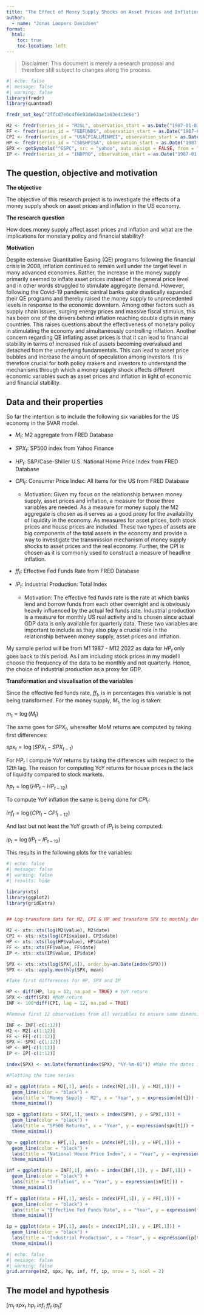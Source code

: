 ```yaml
---
title: "The Effect of Money Supply Shocks on Asset Prices and Inflation in the US: A Bayesian SVAR Approach"
author: 
  - name: "Jonas Loopers Davidsen"
format:
  html:
    toc: true
    toc-location: left
---
```

> Disclaimer: This document is merely a research proposal and therefore still subject to changes along the process.\

```r
#| echo: false
#| message: false
#| warning: false
library(fredr)
library(quantmod)

fredr_set_key("2ffcd7e6c4f6e03de63ae1a03e4c3e6e")

M2 <- fredr(series_id = "M2SL", observation_start = as.Date("1987-01-01"), observation_end = as.Date("2022-12-31"))
FF <- fredr(series_id = "FEDFUNDS", observation_start = as.Date("1987-01-01"), observation_end = as.Date("2022-12-31"))
CPI <- fredr(series_id = "USACPIALLMINMEI", observation_start = as.Date("1987-01-01"), observation_end = as.Date("2022-12-31"))
HP <- fredr(series_id = "CSUSHPISA", observation_start = as.Date("1987-01-01"))
SPX <- getSymbols("^GSPC", src = "yahoo", auto.assign = FALSE, from = "1987-01-01", to = "2022-12-31")
IP <- fredr(series_id = "INDPRO", observation_start = as.Date("1987-01-01"), observation_end = as.Date("2022-12-31"))
```

## The question, objective and motivation

**The objective**

The objective of this research project is to investigate the effects of a money supply shock on asset prices and inflation in the US economy.

**The research question**

How does money supply affect asset prices and inflation and what are the implications for monetary policy and financial stability?

**Motivation**

Despite extensive Quantitative Easing (QE) programs following the financial crisis in 2008, inflation continued to remain well under the target level in many advanced economies. Rather, the increase in the money supply primarily seemed to inflate asset prices instead of the general price level and in other words struggled to stimulate aggregate demand. However, following the Covid-19 pandemic central banks quite drastically expanded their QE programs and thereby raised the money supply to unprecedented levels in response to the economic downturn. Among other factors such as supply chain issues, surging energy prices and massive fiscal stimulus, this has been one of the drivers behind inflation reaching double digits in many countries. This raises questions about the effectiveness of monetary policy in stimulating the economy and simultaneously controlling inflation. Another concern regarding QE inflating asset prices is that it can lead to financial stability in terms of increased risk of assets becoming overvalued and detached from the underlying fundamentals. This can lead to asset price bubbles and increase the amount of speculation among investors. It is therefore crucial for both policy makers and investors to understand the mechanisms through which a money supply shock affects different economic variables such as asset prices and inflation in light of economic and financial stability. 

## Data and their properties

So far the intention is to include the following six variables for the US economy in the SVAR model.

* $M_t$: M2 aggregate from FRED Database

* $SPX_t$: SP500 index from Yahoo Finance
* $HP_t$: S&P/Case-Shiller U.S. National Home Price Index from FRED Database
* $CPI_t$: Consumer Price Index: All Items for the US from FRED Database
  + Motivation: Given my focus on the relationship between money supply, asset prices and inflation, a measure for those three variables are needed. As a measure for money supply the M2 aggregate is chosen as it serves as a good proxy for the availability of liquidity in the economy. As measures for asset prices, both stock prices and house prices are included. These two types of assets are big components of the total assets in the economy and provide a way to investigate the transmission mechanism of money supply shocks to asset prices and the real economy. Further, the CPI is chosen as it is commonly used to construct a measure of headline inflation.
* $ff_t$: Effective Fed Funds Rate from FRED Database
* $IP_t$:  Industrial Production: Total Index
  + Motivation: The effective fed funds rate is the rate at which banks lend and borrow funds from each other overnight and is obviously heavily influenced by the actual fed funds rate. Industrial production is a measure for monthly US real activity and is chosen since actual GDP data is only available for quarterly data. These two variables are important to include as they also play a crucial role in the relationship between money supply, asset prices and inflation. 

My sample period will be from M1 1987 - M12 2022 as data for $HP_t$ only goes back to this period. As I am including stock prices in my model I choose the frequency of the data to be monthly and not quarterly. Hence, the choice of industrial production as a proxy for GDP.

**Transformation and visualisation of the variables**

Since the effective fed funds rate, $ff_t$, is in percentages this variable is not being transformed. For the money supply, $M_t$, the log is taken:

$m_t=\log(M_t)$

The same goes for $SPX_t$, whereafter MoM returns are computed by taking first differences:

$spx_t=\log(SPX_t-SPX_{t-1})$

For $HP_t$ I compute YoY returns by taking the differences with respect to the 12th lag. The reason for computing YoY returns for house prices is the lack of liquidity compared to stock markets.

$hp_t=\log(HP_t-HP_{t-12})$

To compute YoY inflation the same is being done for $CPI_t$:

$inf_t=\log(CPI_t-CPI_{t-12})$

And last but not least the YoY growth of $IP_t$ is being computed:

$ip_t=\log(IP_t-IP_{t-12})$

This results in the following plots for the variables:

```r
#| echo: false
#| message: false
#| warning: false
#| results: hide

library(xts)
library(ggplot2)
library(gridExtra)


## Log-transform data for M2, CPI & HP and transform SPX to monthly data

M2 <- xts::xts(log(M2$value), M2$date)
CPI <- xts::xts(log(CPI$value), CPI$date)
HP <- xts::xts(log(HP$value), HP$date)
FF <- xts::xts(FF$value, FF$date)
IP <- xts::xts(IP$value, IP$date)

SPX <- xts::xts(log(SPX[,6]), order.by=as.Date(index(SPX)))
SPX <- xts::apply.monthly(SPX, mean)

#Take first differences for HP, SPX and IP 

HP <- diff(HP, lag = 12, na.pad = TRUE) # YoY return
SPX <- diff(SPX) #MoM return
INF <- 100*diff(CPI, lag = 12, na.pad = TRUE)

#Remove first 12 observations from all variables to ensure same dimensions

INF <- INF[-c(1:12)]
M2 <- M2[-c(1:12)]
FF <- FF[-c(1:12)]
SPX <- SPX[-c(1:12)]
HP <- HP[-c(1:12)]
IP <- IP[-c(1:12)]

index(SPX) <- as.Date(format(index(SPX), "%Y-%m-01")) #Make the dates in all series align

#Plotting the time series

m2 = ggplot(data = M2[,1], aes(x = index(M2[,1]), y = M2[,1])) +
  geom_line(color = "black") +
  labs(title = "Money Supply - M2", x = "Year", y = expression(m[t])) +
  theme_minimal()

spx = ggplot(data = SPX[,1], aes(x = index(SPX), y = SPX[,1])) +
  geom_line(color = "black") +
  labs(title = "SP500 Returns", x = "Year", y = expression(spx[t])) +
  theme_minimal()

hp = ggplot(data = HP[,1], aes(x = index(HP[,1]), y = HP[,1])) +
  geom_line(color = "black") +
  labs(title = "National House Price Index", x = "Year", y = expression(hp[t])) +
  theme_minimal()

inf = ggplot(data = INF[,1], aes(x = index(INF[,1]), y = INF[,1])) +
  geom_line(color = "black") +
  labs(title = "Inflation", x = "Year", y = expression(inf[t])) +
  theme_minimal()

ff = ggplot(data = FF[,1], aes(x = index(FF[,1]), y = FF[,1])) +
  geom_line(color = "black") +
  labs(title = "Effective Fed Funds Rate", x = "Year", y = expression(ff[t])) +
  theme_minimal()

ip = ggplot(data = IP[,1], aes(x = index(IP[,1]), y = IP[,1])) +
  geom_line(color = "black") +
  labs(title = "Industrial Production", x = "Year", y = expression(ip[t])) +
  theme_minimal()
```

```r
#| echo: false
#| message: false
#| warning: false
grid.arrange(m2, spx, hp, inf, ff, ip, nrow = 3, ncol = 2)
```

## The model and hypothesis
 
$[m_t$   $spx_t$   $hp_t$   $inf_t$   $ff_t$   $ip_t]'$


\begin{align}
B_0y_t &= b_0 + B_1y_{t-1}+\dots+B_py_{t-p}+u_t\\
u_t|Y_{t-1} &\sim \; iid(\textbf{0}_N,I_N)
\end{align}












